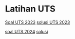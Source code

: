 # Latihan UTS

[Soal UTS 2023](UTS_2023_RC-3.soal.pdf)
[solusi UTS 2023](./UTS_2023_RC-1.solusi.pdf)

[soal UTS 2024](UTS_2023_RC-3.soal.pdf)
[solusi](UTS_2023_RC-1.solusi.pdf)

